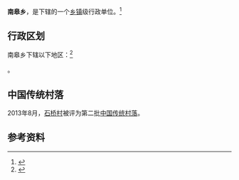 {{中国乡级行政区|52/26/36/203/000}}

'''南皋乡'''，是{{PRC admin/fullname|52/26/36/203/000|3}}下辖的一个[[乡镇|乡镇]]级行政单位。<ref>{{PRC admin/ref sgc|{{PRC admin/parent|52/26/36/203/000}}}}</ref>

== 行政区划 ==

南皋乡下辖以下地区：<ref>{{PRC admin/ref sgc|52/26/36/203/000}}</ref>

{{PRC admin/children|52/26/36/203/000}}。

==中国传统村落==
2013年8月，[[石桥村|石桥村]]被评为第二批[[中国传统村落|中国传统村落]]。

== 参考资料 ==

{{reflist}}

{{行政区划小作品}}
{{PRC admin/navcat|52/26/36/203/000}}